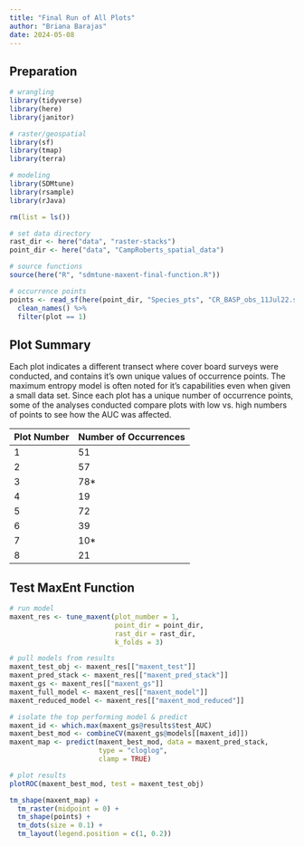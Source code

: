 ```yaml
---
title: "Final Run of All Plots"
author: "Briana Barajas"
date: 2024-05-08
---
```


## Preparation

```r
# wrangling
library(tidyverse)
library(here)
library(janitor)

# raster/geospatial
library(sf)
library(tmap)
library(terra)

# modeling
library(SDMtune)
library(rsample)
library(rJava)
```

```r
rm(list = ls())

# set data directory
rast_dir <- here("data", "raster-stacks")
point_dir <- here("data", "CampRoberts_spatial_data")

# source functions
source(here("R", "sdmtune-maxent-final-function.R"))

# occurrence points
points <- read_sf(here(point_dir, "Species_pts", "CR_BASP_obs_11Jul22.shp"), quiet = TRUE) %>% 
  clean_names() %>% 
  filter(plot == 1)
```


## Plot Summary

Each plot indicates a different transect where cover board surveys were conducted, and contains it's own unique values of occurrence points. The maximum entropy model is often noted for it's capabilities even when given a small data set. Since each plot has a unique number of occurrence points, some of the analyses conducted compare plots with low vs. high numbers of points to see how the AUC was affected.

| Plot Number | Number of Occurrences |
|-------------|----------------------|
| 1           | 51                   |
| 2           | 57                   |
| 3           | 78\*                 |
| 4           | 19                   |
| 5           | 72                   |
| 6           | 39                   |
| 7           | 10\*                 |
| 8           | 21                   |

## Test MaxEnt Function
```r
# run model
maxent_res <- tune_maxent(plot_number = 1,
                          point_dir = point_dir,
                          rast_dir = rast_dir,
                          k_folds = 3)

# pull models from results
maxent_test_obj <- maxent_res[["maxent_test"]]
maxent_pred_stack <- maxent_res[["maxent_pred_stack"]]
maxent_gs <- maxent_res[["maxent_gs"]]
maxent_full_model <- maxent_res[["maxent_model"]]
maxent_reduced_model <- maxent_res[["maxent_mod_reduced"]]

# isolate the top performing model & predict
maxent_id <- which.max(maxent_gs@results$test_AUC)
maxent_best_mod <- combineCV(maxent_gs@models[[maxent_id]])
maxent_map <- predict(maxent_best_mod, data = maxent_pred_stack,
                      type = "cloglog",
                      clamp = TRUE)

# plot results
plotROC(maxent_best_mod, test = maxent_test_obj)

tm_shape(maxent_map) +
  tm_raster(midpoint = 0) +
  tm_shape(points) +
  tm_dots(size = 0.1) +
  tm_layout(legend.position = c(1, 0.2))

```